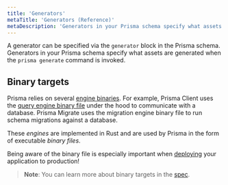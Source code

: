 ```yaml
---
title: 'Generators'
metaTitle: 'Generators (Reference)'
metaDescription: 'Generators in your Prisma schema specify what assets are generated when the `prisma generate` command is invoked. This page explains how to configure generators.'
---
```


<TopBlock>

A generator can be specified via the `generator` block in the Prisma schema. Generators in your Prisma schema specify what assets are generated when the `prisma generate` command is invoked.

</TopBlock>

## Binary targets

Prisma relies on several [engine binaries](https://github.com/prisma/prisma-engines). For example, Prisma Client uses the [query engine binary file](../prisma-client/query-engine) under the hood to communicate with a database. Prisma Migrate uses the migration engine binary file to run schema migrations against a database.

These _engines_ are implemented in Rust and are used by Prisma in the form of executable _binary files_.

Being aware of the binary file is especially important when [deploying](../prisma-client/deployment) your application to production!

> **Note**: You can learn more about binary targets in the [spec](https://github.com/prisma/specs/blob/master/binaries/Readme.md).

